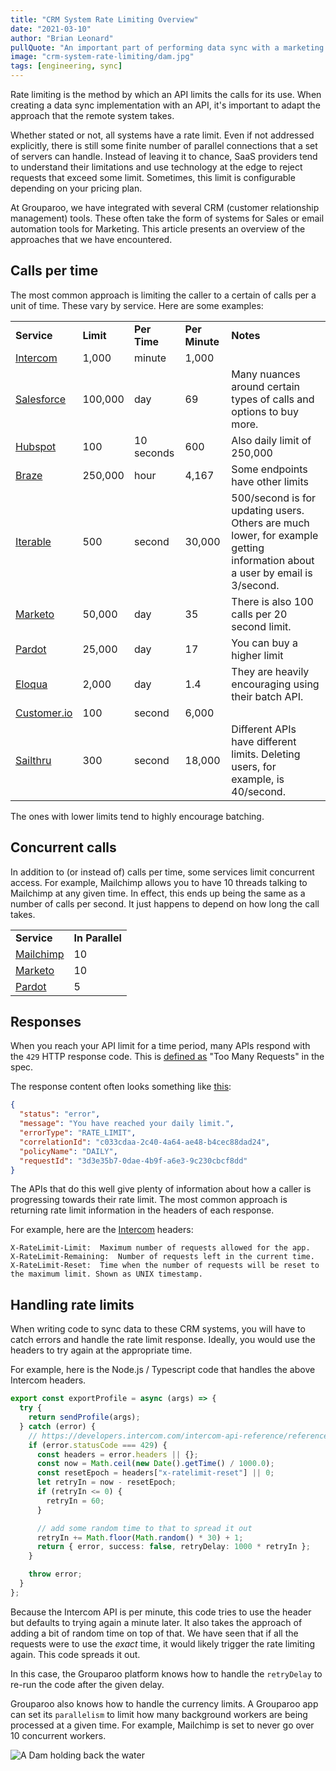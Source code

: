 ```yaml
---
title: "CRM System Rate Limiting Overview"
date: "2021-03-10"
author: "Brian Leonard"
pullQuote: "An important part of performing data sync with a marketing system is adapting to its rate limit limitations."
image: "crm-system-rate-limiting/dam.jpg"
tags: [engineering, sync]
---
```


Rate limiting is the method by which an API limits the calls for its use. When creating a data sync implementation with an API, it's important to adapt the approach that the remote system takes.

Whether stated or not, all systems have a rate limit. Even if not addressed explicitly, there is still some finite number of parallel connections that a set of servers can handle. Instead of leaving it to chance, SaaS providers tend to understand their limitations and use technology at the edge to reject requests that exceed some limit. Sometimes, this limit is configurable depending on your pricing plan.

At Grouparoo, we have integrated with several CRM (customer relationship management) tools. These often take the form of systems for Sales or email automation tools for Marketing. This article presents an overview of the approaches that we have encountered.

## Calls per time

The most common approach is limiting the caller to a certain of calls per a unit of time. These vary by service. Here are some examples:

<table className="rate-limiting">
  <tr>
    <td>
      <strong>Service</strong>
    </td>
    <td>
      <strong>Limit</strong>
    </td>
    <td>
      <strong>Per Time</strong>
    </td>
    <td className="d-none d-md-table-cell">
      <strong>Per Minute</strong>
    </td>
    <td className="notes d-none d-lg-table-cell">
      <strong>Notes</strong>
    </td>
  </tr>
  <tr>
    <td>
      <a href="https://developers.intercom.com/intercom-api-reference/reference#rate-limiting">
        Intercom
      </a>
    </td>
    <td>1,000</td>
    <td>minute</td>
    <td className="d-none d-md-table-cell">1,000</td>
    <td className="notes d-none d-lg-table-cell"></td>
  </tr>
  <tr>
    <td>
      <a href="https://developer.salesforce.com/docs/atlas.en-us.salesforce_app_limits_cheatsheet.meta/salesforce_app_limits_cheatsheet/salesforce_app_limits_platform_api.htm">
        Salesforce
      </a>
    </td>
    <td>100,000</td>
    <td>day</td>
    <td className="d-none d-md-table-cell">69</td>
    <td className="notes d-none d-lg-table-cell">
      Many nuances around certain types of calls and options to buy more.
    </td>
  </tr>
  <tr>
    <td>
      <a href="https://developers.hubspot.com/docs/api/usage-details">
        Hubspot
      </a>
    </td>
    <td>100</td>
    <td>10 seconds</td>
    <td className="d-none d-md-table-cell">600</td>
    <td className="notes d-none d-lg-table-cell">
      Also daily limit of 250,000
    </td>
  </tr>
  <tr>
    <td>
      <a href="https://www.braze.com/docs/api/basics/#api-limits">Braze</a>
    </td>
    <td>250,000</td>
    <td>hour</td>
    <td className="d-none d-md-table-cell">4,167</td>
    <td className="notes d-none d-lg-table-cell">
      Some endpoints have other limits
    </td>
  </tr>
  <tr>
    <td>
      <a href="https://api.iterable.com/api/docs#users_updateUser">Iterable</a>
    </td>
    <td>500</td>
    <td>second</td>
    <td className="d-none d-md-table-cell">30,000</td>
    <td className="notes d-none d-lg-table-cell">
      500/second is for updating users. Others are much lower, for example
      getting information about a user by email is 3/second.
    </td>
  </tr>
  <tr>
    <td>
      <a href="https://developers.marketo.com/rest-api/marketo-integration-best-practices/">
        Marketo
      </a>
    </td>
    <td>50,000</td>
    <td>day</td>
    <td className="d-none d-md-table-cell">35</td>
    <td className="notes d-none d-lg-table-cell">
      There is also 100 calls per 20 second limit.
    </td>
  </tr>
  <tr>
    <td>
      <a href="https://developer.pardot.com/#rate-limits">Pardot</a>
    </td>
    <td>25,000</td>
    <td>day</td>
    <td className="d-none d-md-table-cell">17</td>
    <td className="notes d-none d-lg-table-cell">You can buy a higher limit</td>
  </tr>
  <tr>
    <td>
      <a href="https://docs.oracle.com/en/cloud/saas/marketing/eloqua-develop/Developers/BulkAPI/Reference/bulk-limits.htm">
        Eloqua
      </a>
    </td>
    <td>2,000</td>
    <td>day</td>
    <td className="d-none d-md-table-cell">1.4</td>
    <td className="notes d-none d-lg-table-cell">
      They are heavily encouraging using their batch API.
    </td>
  </tr>
  <tr>
    <td>
      <a href="https://customer.io/docs/api/#tag/trackLimit">Customer.io</a>
    </td>
    <td>100</td>
    <td>second</td>
    <td className="d-none d-md-table-cell">6,000</td>
    <td className="notes d-none d-lg-table-cell"></td>
  </tr>
  <tr>
    <td>
      <a href="https://getstarted.sailthru.com/developers/api-basics/technical/#Rate_Limiting">
        Sailthru
      </a>
    </td>
    <td>300</td>
    <td>second</td>
    <td className="d-none d-md-table-cell">18,000</td>
    <td className="notes d-none d-lg-table-cell">
      Different APIs have different limits. Deleting users, for example, is
      40/second.
    </td>
  </tr>
</table>

The ones with lower limits tend to highly encourage batching.

## Concurrent calls

In addition to (or instead of) calls per time, some services limit concurrent access. For example, Mailchimp allows you to have 10 threads talking to Mailchimp at any given time. In effect, this ends up being the same as a number of calls per second. It just happens to depend on how long the call takes.

<table className="rate-limiting">
  <tr>
    <td>
      <strong>Service</strong>
    </td>
    <td>
      <strong>In Parallel</strong>
    </td>
  </tr>
  <tr>
    <td>
      <a href="https://mailchimp.com/developer/marketing/docs/fundamentals/#api-limits">
        Mailchimp
      </a>
    </td>
    <td>10</td>
  </tr>
  <tr>
    <td>
      <a href="https://developers.marketo.com/rest-api/marketo-integration-best-practices/">
        Marketo
      </a>
    </td>
    <td>10</td>
  </tr>
  <tr>
    <td>
      <a href="https://developer.pardot.com/#rate-limits">Pardot</a>
    </td>
    <td>5</td>
  </tr>
</table>

## Responses

When you reach your API limit for a time period, many APIs respond with the `429` HTTP response code. This is [defined as](https://developer.mozilla.org/en-US/docs/Web/HTTP/Status/429) "Too Many Requests" in the spec.

The response content often looks something like [this](https://developers.hubspot.com/docs/api/usage-details):

```json
{
  "status": "error",
  "message": "You have reached your daily limit.",
  "errorType": "RATE_LIMIT",
  "correlationId": "c033cdaa-2c40-4a64-ae48-b4cec88dad24",
  "policyName": "DAILY",
  "requestId": "3d3e35b7-0dae-4b9f-a6e3-9c230cbcf8dd"
}
```

The APIs that do this well give plenty of information about how a caller is progressing towards their rate limit. The most common approach is returning rate limit information in the headers of each response.

For example, here are the [Intercom](https://developers.intercom.com/intercom-api-reference/reference#rate-limiting) headers:

```
X-RateLimit-Limit:	Maximum number of requests allowed for the app.
X-RateLimit-Remaining:	Number of requests left in the current time.
X-RateLimit-Reset:	Time when the number of requests will be reset to the maximum limit. Shown as UNIX timestamp.
```

## Handling rate limits

When writing code to sync data to these CRM systems, you will have to catch errors and handle the rate limit response. Ideally, you would use the headers to try again at the appropriate time.

For example, here is the Node.js / Typescript code that handles the above Intercom headers.

```typescript
export const exportProfile = async (args) => {
  try {
    return sendProfile(args);
  } catch (error) {
    // https://developers.intercom.com/intercom-api-reference/reference#rate-limiting
    if (error.statusCode === 429) {
      const headers = error.headers || {};
      const now = Math.ceil(new Date().getTime() / 1000.0);
      const resetEpoch = headers["x-ratelimit-reset"] || 0;
      let retryIn = now - resetEpoch;
      if (retryIn <= 0) {
        retryIn = 60;
      }

      // add some random time to that to spread it out
      retryIn += Math.floor(Math.random() * 30) + 1;
      return { error, success: false, retryDelay: 1000 * retryIn };
    }

    throw error;
  }
};
```

Because the Intercom API is per minute, this code tries to use the header but defaults to trying again a minute later. It also takes the approach of adding a bit of random time on top of that. We have seen that if all the requests were to use the _exact_ time, it would likely trigger the rate limiting again. This code spreads it out.

In this case, the Grouparoo platform knows how to handle the `retryDelay` to re-run the code after the given delay.

Grouparoo also knows how to handle the currency limits. A Grouparoo app can set its `parallelism` to limit how many background workers are being processed at a given time. For example, Mailchimp is set to never go over 10 concurrent workers.

<Image
  alt="A Dam holding back the water"
  src="crm-system-rate-limiting/dam.jpg"
  centered
  source="https://search.creativecommons.org/photos/96ae67a8-caf0-4f1e-900f-dea7b4909944"
  height={439}
  width={900}
/>

<style>
  {`
    table.rate-limiting {
      margin-bottom: 30px;
      width: 100%;
      table-layout:fixed;
    }

    table.rate-limiting td, th {
      border: 1px solid black;
      padding: 10px;
    }

    table.rate-limiting td {
      min-width: 40px;
    }

    table.rate-limiting td.notes {
      width: 40%;
    }
  `}
</style>

